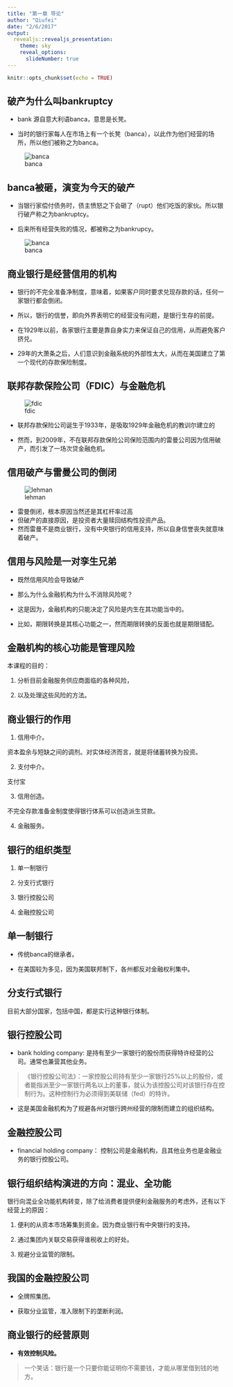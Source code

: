 ```yaml
---
title: "第一章 导论"
author: "Qiufei"
date: "2/6/2017"
output:
  revealjs::revealjs_presentation:
    theme: sky
    reveal_options:
      slideNumber: true
---
```


```r
knitr::opts_chunk$set(echo = TRUE)
```

## 破产为什么叫bankruptcy ##

* bank 源自意大利语banca，意思是长凳。

* 当时的银行家每人在市场上有一个长凳（banca），以此作为他们经营的场所，所以他们被称之为banca。

![banca](../pic/01-desk.jpg)

## banca被砸，演变为今天的破产

* 当银行家偿付债务时，债主愤怒之下会砸了（rupt）他们吃饭的家伙。所以银行破产称之为bankruptcy。

* 后来所有经营失败的情况，都被称之为bankrupcy。

![banca](../pic/01-banca.jpg)



## 商业银行是经营信用的机构 ##

* 银行的不完全准备净制度，意味着，如果客户同时要求兑现存款的话，任何一家银行都会倒闭。

* 所以，银行的信誉，即向外界表明它的经营没有问题，是银行生存的前提。

* 在1929年以前，各家银行主要是靠自身实力来保证自己的信用，从而避免客户挤兑。

* 29年的大萧条之后，人们意识到金融系统的外部性太大，从而在美国建立了第一个现代的存款保险制度。

## 联邦存款保险公司（FDIC）与金融危机

![fdic](../pic/01-fdic.png)

* 联邦存款保险公司诞生于1933年，是吸取1929年金融危机的教训尔建立的

* 然而，到2009年，不在联邦存款保险公司保险范围内的雷曼公司因为信用破产，而引发了一场次贷金融危机。

## 信用破产与雷曼公司的倒闭

![lehman](../pic/01-lehman.jpg)

* 雷曼倒闭，根本原因当然还是其杠杆率过高
* 但破产的直接原因，是投资者大量赎回结构性投资产品。
* 然而雷曼不是商业银行，没有中央银行的信用支持，所以自身信誉丧失就意味着破产。


## 信用与风险是一对孪生兄弟 ##

* 既然信用风险会导致破产

* 那么为什么金融机构为什么不消除风险呢？

* 这是因为，金融机构的只能决定了风险是内生在其功能当中的。

* 比如，期限转换是其核心功能之一，然而期限转换的反面也就是期限错配。


## 金融机构的核心功能是管理风险 ##

本课程的目的：

1. 分析目前金融服务供应商面临的各种风险，

2. 以及处理这些风险的方法。

## 商业银行的作用 ##

1. 信用中介。

资本盈余与短缺之间的调剂。对实体经济而言，就是将储蓄转换为投资。

2. 支付中介。

支付宝

3. 信用创造。

不完全存款准备金制度使得银行体系可以创造派生贷款。

4. 金融服务。


## 银行的组织类型 ##

1. 单一制银行

2. 分支行式银行

3. 银行控股公司

4. 金融控股公司

## 单一制银行 ##

* 传统banca的继承者。

* 在美国较为多见，因为美国联邦制下，各州都反对金融权利集中。

## 分支行式银行 ##

目前大部分国家，包括中国，都是实行这种银行体制。

## 银行控股公司 ##
* bank holding company: 是持有至少一家银行的股份而获得特许经营的公司。通常也兼营其他业务。

> 《银行控股公司法》：一家控股公司持有至少一家银行25%以上的股份，或者能指派至少一家银行两名以上的董事，就认为该控股公司对该银行存在控制行为。这种控制行为必须得到美联储（fed）的特许。

* 这是美国金融机构为了规避各州对银行跨州经营的限制而建立的组织结构。

## 金融控股公司 ##

* financial holding company：
控制公司是金融机构，且其他业务也是金融业务的银行控股公司。

## 银行组织结构演进的方向：混业、全功能 ##

银行向混业全功能机构转变，除了给消费者提供便利金融服务的考虑外，还有以下经营上的原因：

1. 便利的从资本市场筹集到资金。因为商业银行有中央银行的支持。

2. 通过集团内关联交易获得谁税收上的好处。

3. 规避分业监管的限制。


## 我国的金融控股公司 ##
* 全牌照集团。

* 获取分业监管，准入限制下的垄断利润。

## 商业银行的经营原则 ##

* **有效控制风险。**

> 一个笑话：银行是一个只要你能证明你不需要钱，才能从哪里借到钱的地方。

